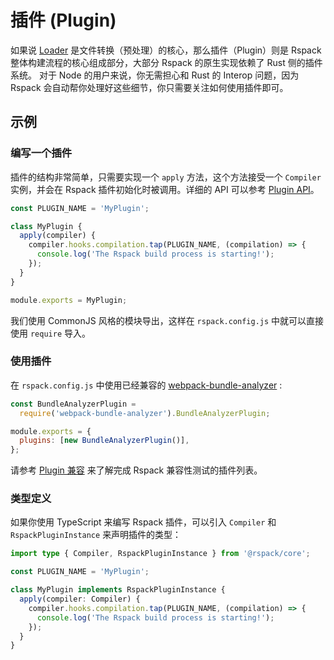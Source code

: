 # 插件 (Plugin)

如果说 [Loader](/guide/loader) 是文件转换（预处理）的核心，那么插件（Plugin）则是 Rspack 整体构建流程的核心组成部分，大部分 Rspack 的原生实现依赖了 Rust 侧的插件系统。
对于 Node 的用户来说，你无需担心和 Rust 的 Interop 问题，因为 Rspack 会自动帮你处理好这些细节，你只需要关注如何使用插件即可。

## 示例

### 编写一个插件

插件的结构非常简单，只需要实现一个 `apply` 方法，这个方法接受一个 `Compiler` 实例，并会在 Rspack 插件初始化时被调用。详细的 API 可以参考 [Plugin API](/api/plugin-api)。

```js
const PLUGIN_NAME = 'MyPlugin';

class MyPlugin {
  apply(compiler) {
    compiler.hooks.compilation.tap(PLUGIN_NAME, (compilation) => {
      console.log('The Rspack build process is starting!');
    });
  }
}

module.exports = MyPlugin;
```

我们使用 CommonJS 风格的模块导出，这样在 `rspack.config.js` 中就可以直接使用 `require` 导入。

### 使用插件

在 `rspack.config.js` 中使用已经兼容的 [webpack-bundle-analyzer](https://github.com/webpack-contrib/webpack-bundle-analyzer) :

```js title="rspack.config.js"
const BundleAnalyzerPlugin =
  require('webpack-bundle-analyzer').BundleAnalyzerPlugin;

module.exports = {
  plugins: [new BundleAnalyzerPlugin()],
};
```

请参考 [Plugin 兼容](/guide/plugin-compat) 来了解完成 Rspack 兼容性测试的插件列表。

### 类型定义

如果你使用 TypeScript 来编写 Rspack 插件，可以引入 `Compiler` 和 `RspackPluginInstance` 来声明插件的类型：

```ts
import type { Compiler, RspackPluginInstance } from '@rspack/core';

const PLUGIN_NAME = 'MyPlugin';

class MyPlugin implements RspackPluginInstance {
  apply(compiler: Compiler) {
    compiler.hooks.compilation.tap(PLUGIN_NAME, (compilation) => {
      console.log('The Rspack build process is starting!');
    });
  }
}
```
